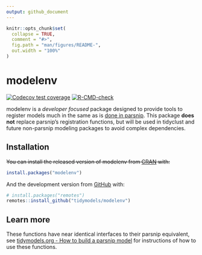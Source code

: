 ```yaml
---
output: github_document
---
```


<!-- README.md is generated from README.Rmd. Please edit that file -->

```r
knitr::opts_chunk$set(
  collapse = TRUE,
  comment = "#>",
  fig.path = "man/figures/README-",
  out.width = "100%"
)
```

# modelenv

<!-- badges: start -->

[![Codecov test coverage](https://codecov.io/gh/tidymodels/modelenv/branch/main/graph/badge.svg)](https://app.codecov.io/gh/tidymodels/modelenv?branch=main)
[![R-CMD-check](https://github.com/tidymodels/modelenv/actions/workflows/R-CMD-check.yaml/badge.svg)](https://github.com/tidymodels/modelenv/actions/workflows/R-CMD-check.yaml)
<!-- badges: end -->

modelenv is a *developer focused* package designed to provide tools to register models much in the same as is [done in parsnip](https://parsnip.tidymodels.org/reference/set_new_model.html). This package **does not** replace parsnip's registration functions, but will be used in tidyclust and future non-parsnip modeling packages to avoid complex dependencies.

## Installation

~~You can install the released version of modelenv from [CRAN](https://CRAN.R-project.org) with:~~

``` r
install.packages("modelenv")
```

And the development version from [GitHub](https://github.com/) with:

``` r
# install.packages("remotes")
remotes::install_github("tidymodels/modelenv")
```

## Learn more

These functions have near identical interfaces to their parsnip equivalent, see [tidymodels.org - How to build a parsnip model](https://www.tidymodels.org/learn/develop/models/) for instructions of how to use these functions.

